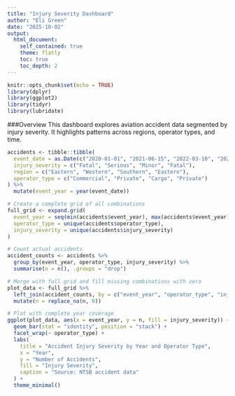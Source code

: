 ---
title: "Injury Severity Dashboard"
author: "Eli Green"
date: "2025-10-02"
output:
  html_document:
    self_contained: true
    theme: flatly
    toc: true
    toc_depth: 2
---
```{r setup, include=FALSE}
knitr::opts_chunk$set(echo = TRUE)
library(dplyr)
library(ggplot2)
library(tidyr)
library(lubridate)
```

###Overview
This dashboard explores aviation accident data segmented by injury severity. It highlights patterns across regions, operator types, and time.

```{r mock-injury-data}
accidents <- tibble::tibble(
  event_date = as.Date(c("2020-01-01", "2021-06-15", "2022-03-10", "2022-08-20")),
  injury_severity = c("Fatal", "Serious", "Minor", "Fatal"),
  region = c("Eastern", "Western", "Southern", "Eastern"),
  operator_type = c("Commercial", "Private", "Cargo", "Private")
) %>%
  mutate(event_year = year(event_date))
```

```{r injury-trends}
# Create a complete grid of all combinations
full_grid <- expand.grid(
  event_year = seq(min(accidents$event_year), max(accidents$event_year)),
  operator_type = unique(accidents$operator_type),
  injury_severity = unique(accidents$injury_severity)
)

# Count actual accidents
accident_counts <- accidents %>%
  group_by(event_year, operator_type, injury_severity) %>%
  summarise(n = n(), .groups = "drop")

# Merge with full grid and fill missing combinations with zero
plot_data <- full_grid %>%
  left_join(accident_counts, by = c("event_year", "operator_type", "injury_severity")) %>%
  mutate(n = replace_na(n, 0))

# Plot with complete year coverage
ggplot(plot_data, aes(x = event_year, y = n, fill = injury_severity)) +
  geom_bar(stat = "identity", position = "stack") +
  facet_wrap(~ operator_type) +
  labs(
    title = "Accident Injury Severity by Year and Operator Type",
    x = "Year",
    y = "Number of Accidents",
    fill = "Injury Severity",
    caption = "Source: NTSB accident data"
  ) +
  theme_minimal()
```

